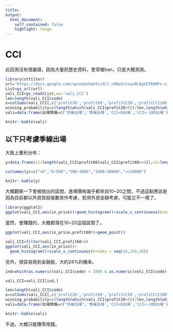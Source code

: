 ```yaml
---
title: 
output: 
  html_document:
    self_contained: false 
    highlight: tango 
---
```


# CCI

此回測沒有很嚴謹，因為大量抓歷史資料，會常被ban，只是大概測測。

```r
library(stfilter)
url='https://docs.google.com/spreadsheets/d/1_n9Ba3rzswv0L8gtETRXMFv-njcTTLKFLt3WozQCzJQ/edit#gid=138357284'
List=gs_url(url)
vali_CCI=gs_read(List,ws='vali_CCI')
len=length(vali_CCI$code)
x=colSums(vali_CCI[,c('profit20','profit60','profitCCI0','profitCCI100')]) %>% as.numeric()
winning_probability=c(length(which(vali_CCI$profit20>0))/len,length(which(vali_CCI$profit60>0))/len,length(which(vali_CCI$profitCCI0>0))/len,length(which(vali_CCI$profitCCI100>0))/len)
vali=data.frame(出場策略=c("月線出場",'季線出場','CCI<0出場','CCI<-100出場'),profit= x, 勝率=winning_probability)

knitr::kable(vali)
```

## 以下只考慮季線出場

大致上獲利分布：

```r
y=data.frame(x1=length(vali_CCI$profit60[vali_CCI$profit60<=0]),x2=length(vali_CCI$profit60[vali_CCI$profit60<500 & vali_CCI$profit60>0]),x3=length(vali_CCI$profit60[vali_CCI$profit60>=500 & vali_CCI$profit60>1000]),x4=length(vali_CCI$profit60[vali_CCI$profit60>=1000 & vali_CCI$profit60<10000]),x5=length(vali_CCI$profit60[vali_CCI$profit60>=10000]))

colnames(y)=c("<0","0~500","500~1000","1000~10000",">=10000")

knitr::kable(y)
```


大概觀察一下會被挑出的區間，進場價格幾乎都來自10~20之間，不過這點應該是因為目前都以外資買超張數來作考慮，若用外資金額考慮，可能又不一樣了。

```r
library(ggplot2)
ggplot(vali_CCI,aes(in_price))+geom_histogram()+scale_x_continuous(breaks = seq(10,250,10))
```

當然，會賺錢的，大概都落在10~20這個區間了。


```r
ggplot(vali_CCI,aes(in_price,profit60))+geom_point()
```


```r
vali_CCI=filter(vali_CCI,profit60>0)
ggplot(vali_CCI,aes(in_price))+
  geom_histogram()+scale_x_continuous(breaks = seq(10,150,10))
```

另外，很容易挑到金融股，大約24%的機率。

```r
ind=which(as.numeric(vali_CCI$code) > 2800 & as.numeric(vali_CCI$code) <2900)

vali_CCI=vali_CCI[ind,]

len=length(vali_CCI$code)
x=colSums(vali_CCI[,c('profit20','profit60','profitCCI0','profitCCI100')]) %>% as.numeric()
winning_probability=c(length(which(vali_CCI$profit20>0))/len,length(which(vali_CCI$profit60>0))/len,length(which(vali_CCI$profitCCI0>0))/len,length(which(vali_CCI$profitCCI100>0))/len)
vali=data.frame(出場策略=c("月線出場",'季線出場','CCI<0出場','CCI<-100出場'),profit= x, 勝率=winning_probability)

knitr::kable(vali)
```

不過，大概只能賺零用錢。
